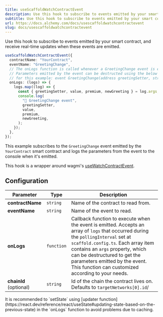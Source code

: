 ```yaml
---
title: useScaffoldWatchContractEvent
description: Use this hook to subscribe to events emitted by your smart contract, and receive real-time updates when these events are emitted.
subtitle: Use this hook to subscribe to events emitted by your smart contract, and receive real-time updates when these events are emitted.
url: https://docs.alchemy.com/docs/usescaffoldwatchcontractevent
slug: docs/usescaffoldwatchcontractevent
---
```


Use this hook to subscribe to events emitted by your smart contract, and receive real-time updates when these events are emitted.

```ts ts
useScaffoldWatchContractEvent({
  contractName: "YourContract",
  eventName: "GreetingChange",
  // The onLogs function is called whenever a GreetingChange event is emitted by the contract.
  // Parameters emitted by the event can be destructed using the below example
  // for this example: event GreetingChange(address greetingSetter, string newGreeting, bool premium, uint256 value);
  onLogs: (logs) => {
    logs.map((log) => {
      const { greetingSetter, value, premium, newGreeting } = log.args;
      console.log(
        "📡 GreetingChange event",
        greetingSetter,
        value,
        premium,
        newGreeting,
      );
    });
  },
});
```

This example subscribes to the `GreetingChange` event emitted by the `YourContract` smart contract and logs the parameters from the event to the console when it's emitted.

This hook is a wrapper around wagmi's [useWatchContractEvent](https://wagmi.sh/react/api/hooks/useWatchContractEvent).

## Configuration

| Parameter              | Type       | Description                                                                                                                                                                                                                                                                                                                         |
| ---------------------- | ---------- | ----------------------------------------------------------------------------------------------------------------------------------------------------------------------------------------------------------------------------------------------------------------------------------------------------------------------------------- |
| **contractName**       | `string`   | Name of the contract to read from.                                                                                                                                                                                                                                                                                                  |
| **eventName**          | `string`   | Name of the event to read.                                                                                                                                                                                                                                                                                                          |
| **onLogs**             | `function` | Callback function to execute when the event is emitted. Accepts an array of `logs` that occurred during the `pollingInterval` set at `scaffold.config.ts`. Each array item contains an `args` property, which can be destructured to get the parameters emitted by the event. This function can customized according to your needs. |
| **chainId** (optional) | `string`   | Id of the chain the contract lives on. Defaults to `targetNetworks[0].id`/                                                                                                                                                                                                                                                          |

<Info>
  It is recommended to `setState` using [updater
  function](https://react.dev/reference/react/useState#updating-state-based-on-the-previous-state)
  in the `onLogs` function to avoid problems due to caching.
</Info>
